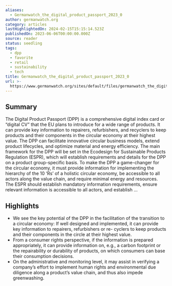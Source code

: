 ```yaml
---
aliases:
  - Germanwatch_the_digital_product_passport_2023_0
author: germanwatch.org
category: articles
lastHighlightedOn: 2024-02-15T15:15:14.523Z
publishedOn: 2023-06-06T00:00:00.000Z
source: reader
status: seedling
tags:
  - dpp
  - favorite
  - retail
  - sustainability
  - tech
title: Germanwatch_the_digital_product_passport_2023_0
url: >-
  https://www.germanwatch.org/sites/default/files/germanwatch_the_digital_product_passport_2023_0.pdf
---
```

## Summary

The Digital Product Passport (DPP) is a comprehensive digital index card or “digital CV” that the EU plans to introduce for a wide range of products. It can provide key information to repairers, refurbishers, and recyclers to keep products and their components in the circular economy at their highest value. The DPP can facilitate innovative circular business models, extend product lifecycles, and optimize material and energy efficiency. The main framework for the DPP will be set in the Ecodesign for Sustainable Products Regulation (ESPR), which will establish requirements and details for the DPP on a product group-specific basis. To make the DPP a game-changer for the circular economy, it must provide information for implementing the hierarchy of the 10 ‘Rs’ of a holistic circular economy, be accessible to all actors along the value chain, and require minimal energy and resources. The ESPR should establish mandatory information requirements, ensure relevant information is accessible to all actors, and establish …

## Highlights

- We see the key potential of the DPP in the facilitation of the transition to a circular economy: If well designed and implemented, it can provide key information to repairers, refurbishers or re- cyclers to keep products and their components in the circle at their highest value.
- From a consumer rights perspective, if the information is prepared appropriately, it can provide information on, e.g., a carbon footprint or the repairability or durability of products, on which consumers can base their consumption decisions.
- On the administrative and monitoring level, it may assist in verifying a company’s effort to implement human rights and environmental due diligence along a product’s value chain, and thus also impede greenwashing.
